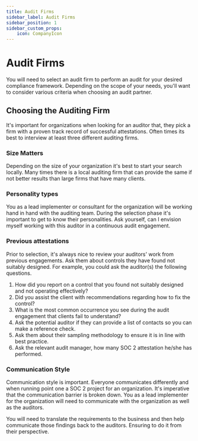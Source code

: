 ```yaml
---
title: Audit Firms
sidebar_label: Audit Firms
sidebar_position: 1
sidebar_custom_props:
    icon: CompanyIcon
---
```


# Audit Firms

You will need to select an audit firm to perform an audit for your desired compliance framework. Depending on the scope of your needs, you'll want to consider various criteria when choosing an audit partner.

## Choosing the Auditing Firm

It's important for organizations when looking for an auditor that, they pick a firm with a proven track record of successful attestations. Often times its best to interview at least three different auditing firms.

### Size Matters

Depending on the size of your organization it's best to start your search locally. Many times there is a local auditing firm that can provide the same if not better results than large firms that have many clients.

### Personality types

You as a lead implementer or consultant for the organization will be working hand in hand with the auditing team. During the selection phase it's important to get to know their personalities. Ask yourself, can I envision myself working with this auditor in a continuous audit engagement.

### Previous attestations

Prior to selection, it's always nice to review your auditors' work from previous engagements. Ask them about controls they have found not suitably designed. For example, you could ask the auditor(s) the following questions.

1. How did you report on a control that you found not suitably designed and not operating effectively?
1. Did you assist the client with recommendations regarding how to fix the control?
1. What is the most common occurrence you see during the audit engagement that clients fail to understand?
1. Ask the potential auditor if they can provide a list of contacts so you can make a reference check.
1. Ask them about their sampling methodology to ensure it is in line with best practice.
1. Ask the relevant audit manager, how many SOC 2 attestation he/she has performed.

### Communication Style

Communication style is important. Everyone communicates differently and when running point one a SOC 2 project for an organization. It's imperative that the communication barrier is broken down. You as a lead implementer for the organization will need to communicate with the organization as well as the auditors.

You will need to translate the requirements to the business and then help communicate those findings back to the auditors. Ensuring to do it from their perspective.